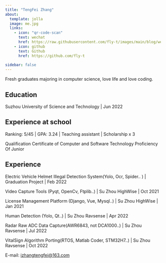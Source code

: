 ```yaml
---
title: "TengFei Zhang"
about:
  template: jolla
  image: me.jpg
  links:
    - icon: "qr-code-scan"
      text: wechat
      href: https://raw.githubusercontent.com/fly-t/images/main/blog/wechat-2022-11-27-16-30-56.png
    - icon: github
      text: Github
      href: https://github.com/fly-t
      
sidebar: false
---
```


Fresh graduates majoring in computer science, love life and love coding.

## Education

Suzhou University of Science and Technology | Jun 2022


## Experience at school

Ranking: 5/45   |  GPA: 3.24  |  Teaching assistant | Scholarship x 3

Qualification Certificate of Computer and Software Technology Proficiency Of Junior  



## Experience

Electric Vehicle Helmet Illegal Detection System(Yolo, Ocr, Spider.. ) | Graduation Project | Feb 2022

Video Capture Tools (Pyqt, OpenCv, Ftplib..) | Su Zhou HighWise | Oct 2021

License Management Platform (Django, Vue, Mysql..) | Su Zhou HighWise | Jan 2021

Human Detection (Yolo, Qt..) | Su Zhou Ravsense | Apr 2022

Radar Raw ADC Data Capture(AWR6843, not DCA1000..) | Su Zhou Ravsense | Jul 2022

VitalSign Algorithm Porting(RTOS, Matlab Coder, STM32H7..) | Su Zhou Ravsense | Oct 2022


E-mail: [izhangtengfei@163.com](izhangtengfei@163.com)